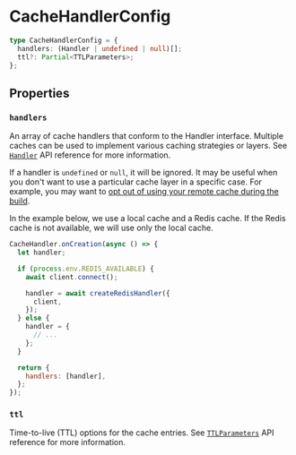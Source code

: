 # CacheHandlerConfig

```typescript
type CacheHandlerConfig = {
  handlers: (Handler | undefined | null)[];
  ttl?: Partial<TTLParameters>;
};
```

## Properties

### `handlers`

An array of cache handlers that conform to the Handler interface. Multiple caches can be used to implement various caching strategies or layers. See [`Handler`](/api-reference/handler) API reference for more information.

If a handler is `undefined` or `null`, it will be ignored. It may be useful when you don't want to use a particular cache layer in a specific case. For example, you may want to [opt out of using your remote cache during the build](/usage/opt-out-cache-on-build).

In the example below, we use a local cache and a Redis cache. If the Redis cache is not available, we will use only the local cache.

```js filename="cache-handler.mjs" copy
CacheHandler.onCreation(async () => {
  let handler;

  if (process.env.REDIS_AVAILABLE) {
    await client.connect();

    handler = await createRedisHandler({
      client,
    });
  } else {
    handler = {
      // ...
    };
  }

  return {
    handlers: [handler],
  };
});
```

### `ttl`

Time-to-live (TTL) options for the cache entries. See [`TTLParameters`](/api-reference/ttl-parameters) API reference for more information.
